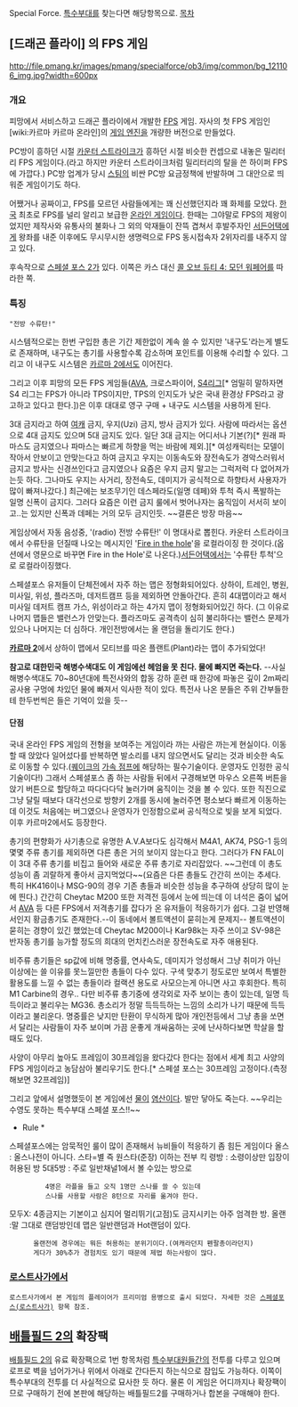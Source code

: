 Special Force. [[특수부대]]를 찾는다면 해당항목으로.
[[목차]]
== [드래곤 플라이] 의 FPS 게임 ==
http://file.pmang.kr/images/pmang/specialforce/ob3/img/common/bg_121106_img.jpg?width=600px
=== 개요 ===
피망에서 서비스하고 드래곤 플라이에서 개발한 [[FPS]] 게임.
자사의 첫 FPS 게임인 [wiki:카르마 카르마 온라인]의 [[게임 엔진]]을 개량한 버전으로 만들었다. 

PC방이 흥하던 시절 [[카운터 스트라이크]]가 흥하던 시절 비슷한 컨셉으로 내놓은 밀리터리 FPS 게임이다.(라고 하지만 카운터 스트라이크처럼 밀리터리의 탈을 쓴 하이퍼 FPS에 가깝다.) PC방 업계가 당시 [[스팀(플랫폼)|스팀]]의 비싼 PC방 요금정책에 반발하며 그 대안으로 띄워준 게임이기도 하다.

어쨌거나 공짜이고, FPS를 모르던 사람들에게는 꽤 신선했던지라 꽤 화제를 모았다. [[한국]] 최초로 FPS를 널리 알리고 보급한 [[온라인 게임]]이다. 한때는 그야말로 FPS의 제왕이었지만 제작사와 유통사의 불화나 그 외의 악재들이 잔뜩 겹쳐서 후발주자인 [[서든어택]]에게 왕좌를 내준 이후에도 무시무시한 생명력으로 FPS 동시접속자 2위자리를 내주지 않고 있다.

후속작으로 [[스페셜 포스 2]]가 있다. 이쪽은 카스 대신 [[콜 오브 듀티 4: 모던 워페어]]를 따라한 쪽.

=== 특징 === 
 "전방 수류탄!"

시스템적으로는 한번 구입한 총은 기간 제한없이 계속 쓸 수 있지만 '내구도'라는게 별도로 존재하며, 내구도는 총기를 사용할수록 감소하며 포인트를 이용해 수리할 수 있다. 그리고 이 내구도 시스템은 [[카르마 2]]에서도 이어진다. 

그리고 이후 피망의 모든 FPS 게임들([[AVA]], 크로스파이어, [[S4리그]][* 엄밀히 말하자면 S4 리그는 FPS가 아니라 TPS이지만, TPS의 인지도가 낮은 국내 환경상 FPS라고 광고하고 있다고 한다.])은 이후 대대로 영구 구매 + 내구도 시스템을 사용하게 된다. 

3대 금지라고 하여 [[여캐]] 금지, 우지(Uzi) 금지, 방사 금지가 있다. 사람에 따라서는 옵션으로 4대 금지도 있으며 5대 금지도 있다. 일단 3대 금지는 어디서나 기본(?)[* 원래 파마스도 금지였으나 파마스는 빠르게 하향을 먹는 바람에 제외.][* 여성캐릭터는 모델이 작아서 안보이고 안맞는다고 하여 금지고 우지는 이동속도와 장전속도가 경악스러워서 금지고 방사는 신경쓰인다고 금지였으나 요즘은 우지 금지 말고는 그럭저럭 다 없어져가는듯 하다. 그나마도 우지는 사거리, 장전속도, 데미지가 공식적으로 하향타서 사용자가 많이 빠져나갔다.] 최근에는 보조무기인 데스페라도(일명 데페)와 투척 즉시 폭발하는 일명 신폭이 금지다. 그러다 요즘은 이런 금지 룰에서 벗어나자는 움직임이 서서히 보이고..는 있지만 신폭과 데페는 거의 모두 금지인듯. ~~결론은 방장 마음~~


게임상에서 자동 음성중, '(radio) 전방 수류탄!' 이 명대사로 뽑힌다. 
카운터 스트라이크에서 수류탄을 던질때 나오는 메시지인 '[[Fire in the hole]]'을 로컬라이징 한 것이다.(옵션에서 영문으로 바꾸면 Fire in the Hole'로 나온다.)[[서든어택]]에서는 '수류탄 투척'으로 로컬라이징했다. 

스페셜포스 유저들이 단체전에서 자주 하는 맵은 정형화되어있다.
상하이, 트레인, 병원, 미사일, 위성, 플라즈마, 데저트캠프 등을 제외하면 안돌아간다. 흔히 4대맵이라고 해서 미사일 데저트 캠프 가스, 위성이라고 하는 4가지 맵이 정형화되어있긴 하다. (그 이유로 나머지 맵들은 밸런스가 안맞는다. 플라즈마도 공격측이 심히 불리하다는 밸런스 문제가 있으나 나머지는 더 심하다. 개인전방에서는 올 랜덤을 돌리기도 한다.)

'''[[카르마 2]]'''에서 상하이 맵에서 모티브를 따온 플랜트(Plant)라는 맵이 추가되었다! 

'''참고로 대한민국 해병수색대도 이 게임에선 헤엄을 못 친다. 물에 빠지면 죽는다.'''
--사실 해병수색대도 70~80년대에 특전사와의 합동 강하 훈련 때 한강에 파놓은 깊이 2m짜리 공사용 구멍에 차있던 물에 빠져서 익사한 적이 있다. 특전사 나온 분들은 주위 간부들한테 한두번씩은 들은 기억이 있을 듯--

==== 단점 ====
국내 온라인 FPS 게임의 전형을 보여주는 게임이라 까는 사람은 까는게 현실이다. 이동할 때 앉았다 일어섰다를 반복하면 발소리를 내지 않으면서도 달리는 것과 비슷한 속도로 이동할 수 있다.([[퀘이크]]의 [[가속 점프]]에 해당하는 필수기술이다. 운영자도 인정한 공식기술이다!) 그래서 스페셜포스 좀 하는 사람들 뒤에서 구경해보면 마우스 오른쪽 버튼을 앉기 버튼으로 할당하고 따다다다닥 눌러가며 움직이는 것을 볼 수 있다. 또한 직진으로 그냥 달릴 때보다 대각선으로 방향키 2개를 동시에 눌러주면 평소보다 빠르게 이동하는데 이것도 처음에는 버그였으나 운영자가 인정함으로써 공식적으로 빛을 보게 되었다. 이후 카르마2에서도 등장한다.

총기의 편향화가 사기총으로 유명한 A.V.A보다도 심각해서 M4A1, AK74, PSG-1 등의 몇몇 주류 총기를 제외하면 다른 총은 거의 보이지 않는다고 한다. 그러다가 FN FAL이 이 3대 주류 총기를 비집고 들어와 새로운 주류 총기로 자리잡았다. ~~그런데 이 총도 성능이 좀 괴랄하게 좋아서 금지먹었다~~(요즘은 다른 총들도 간간히 쓰이는 추세다. 특히 HK416이나 MSG-90의 경우 기존 총들과 비슷한 성능을 추구하여 상당히 많이 눈에 띈다.) 간간히 Cheytac M200 또한 저격전 등에서 눈에 띄는데 이 녀석은 줌이 넓어서 [[AVA]] 등 다른 FPS에서 저격총기를 잡다가 온 유저들이 적응하기가 쉽다. 그걸 반영해서인지 황금총기도 존재한다.--이 동네에서 볼트액션이 묻히는게 문제지-- 볼트액션이 묻히는 경향이 있긴 했었는데 Cheytac M200이나 Kar98k는 자주 쓰이고 SV-98은 반자동 총기를 능가할 정도의 희대의 먼치킨스러운 장전속도로 자주 애용된다.

비주류 총기들은 sp값에 비해 명중률, 연사속도, 데미지가 엉성해서 그냥 취미가 아닌 이상에는 쓸 이유를 못느낄만한 총들이 다수 있다. 구색 맞추기 정도로만 보여서 특별한 활용도를 느낄 수 없는 총들이라 컬랙션 용도로 사모으는게 아니면 사고 후회한다. 특히 M1 Carbine의 경우.. 다만 비주류 총기중에 생각외로 자주 보이는 총이 있는데, 일명 득득이라고 불리우는 MG36. 총소리가 정말 득득득하는 느낌의 소리가 나기 때문에 득득이라고 불리운다. 명중률은 낮지만 탄환이 무식하게 많아 개인전등에서 그냥 총을 쏘면서 달리는 사람들이 자주 보이며 가끔 운좋게 개싸움하는 곳에 난사하다보면 학살을 할때도 있다.

사양이 아무리 높아도 프레임이 30프레임을 왔다갔다 한다는 점에서 세계 최고 사양의 FPS 게임이라고 농담삼아 불리우기도 한다.[* 스페셜 포스는 30프레임 고정이다.(측정해보면 32프레임)]

그리고 앞에서 설명했듯이 본 게임에선 [[물]]이 [[염산]]이다. 발만 닿아도 죽는다. ~~우리는 수영도 못하는 특수부대 스페셜 포스!!~~

* Rule *
스페셜포스에는 암묵적인 룰이 많이 존재해서
뉴비들이 적응하기 좀 힘든 게임이다
올스   : 올스나전이 아니다. 스타=별  즉 원스타(준장) 이하는 전부 킥
령방   : 소령이상만 입장이 허용된 방
5대5방 : 주로 일반채널1에서 볼 수있는 방으로
          4명은 라플을 들고 오직 1명만 스나를 쓸 수 있는데 
          스나를 사용할 사람은 8턴으로 자리를 옮겨야 한다.
모두X: 4종금지는 기본이고 심지어 멀리뛰기(고점)도 금지시키는 아주 엄격한 방.
올랜   :말 그대로 랜덤방인데 맵은 일반랜덤과 Hot랜덤이 있다.
       올랜전에 경우에는 뭐든 허용하는 분위기이다.(여캐라던지 펜팔총이라던지)
       게다가 30%추가 경험치도 있기 때문에 제법 하는사람이 많다.
=== [[로스트사가]]에서 ===
 로스트사가에서 본 게임의 플레이어가 프리미엄 용병으로 출시 되었다. 자세한 것은 [[스페셜포스(로스트사가)]] 항목 참조.



== [[배틀필드 2]]의 확장팩 ==
[[배틀필드 2]]의 유료 확장팩으로 1번 항목처럼 [[특수부대]]원들간의 전투를 다루고 있으며 로프로 벽을 넘어가거나 위에서 아래로 간다든지 하는식으로 잠입도 가능하다. 이쪽이 특수부대의 전투를 더 사실적으로 묘사한 듯 하다. 물론 이 게임은 어디까지나 확장팩이므로 구매하기 전에 본판에 해당하는 배틀필드2를 구매하거나 합본을 구매해야 한다. 
